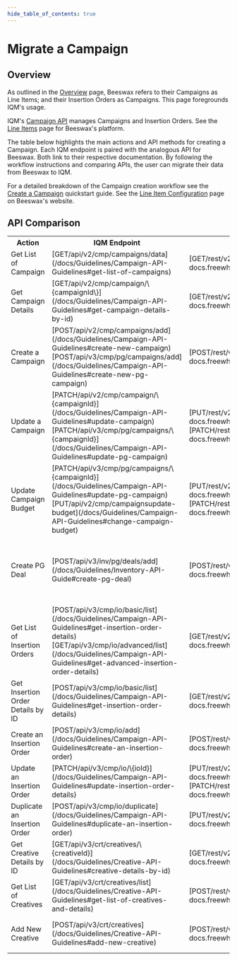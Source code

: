 ```yaml
---
hide_table_of_contents: true
---
```



# Migrate a Campaign

## Overview

As outlined in the [Overview](/docs/Migration%20Guides/Beeswax/Overview) page, Beeswax refers to their Campaigns as Line Items; and their Insertion Orders as Campaigns. This page foregrounds IQM's usage.

IQM's [Campaign API](/docs/Guidelines/Campaign-API-Guidelines) manages Campaigns and Insertion Orders. See the [Line Items<ExternalLink />](https://api-docs.freewheel.tv/beeswax/v2.0/docs/line-item-configuration) page for Beeswax's platform.  

The table below highlights the main actions and API methods for creating a Campaign. Each IQM endpoint is paired with the analogous API for Beeswax. Both link to their respective documentation. By following the workflow instructions and comparing APIs, the user can migrate their data from Beeswax to IQM. 

 For a detailed breakdown of the Campaign creation workflow see the [Create a Campaign](/docs/Quickstart%20Guides/Upload-Creative-and-Create-a-Campaign-API-Quickstart-Guide) quickstart guide. See the [Line Item Configuration<ExternalLink />](https://api-docs.freewheel.tv/beeswax/v2.0/docs/creating-a-line-item) page on Beeswax's website.

## API Comparison

<center>
<table className='endpointTable'>
<th>Action</th>
<th>IQM Endpoint</th>
<th style={{textWrap: 'nowrap' }}>Beeswax Endpoint</th>
<th>Notes</th>
<tr>
  <td>Get List of Campaign</td>
  <td>[<span class="badge bar badge--primary">GET</span><span class="path-text">/api/v2/cmp/campaigns/data</span>](/docs/Guidelines/Campaign-API-Guidelines#get-list-of-campaigns)</td>
  <td>[<span class="badge bar badge--primary">GET</span><span class="path-text">/rest/v2/line-items</span>](https://api-docs.freewheel.tv/beeswax/v2.0/reference/listlineitems)</td>
  <td></td>
</tr>
<tr>
  <td>Get Campaign Details</td>
  <td>[<span class="badge bar badge--primary">GET</span><span class="path-text">/api/v2/cmp/campaign/\{campaignId\}</span>](/docs/Guidelines/Campaign-API-Guidelines#get-campaign-details-by-id)</td>
  <td>[<span class="badge bar badge--primary">GET</span><span class="path-text">/rest/v2/line-items/\{id}</span>](https://api-docs.freewheel.tv/beeswax/v2.0/reference/retrievelineitem)</td>
  <td></td>
</tr>
<tr>
  <td>Create a Campaign</td>
  <td>[<span class="badge bar badge--success">POST</span><span class="path-text">/api/v2/cmp/campaigns/add</span>](/docs/Guidelines/Campaign-API-Guidelines#create-new-campaign)<br />[<span class="badge bar badge--success">POST</span><span class="path-text">/api/v3/cmp/pg/campaigns/add</span>](/docs/Guidelines/Campaign-API-Guidelines#create-new-pg-campaign)</td>
  <td>[<span class="badge bar badge--success">POST</span><span class="path-text">/rest/v2/line-items</span>](https://api-docs.freewheel.tv/beeswax/v2.0/reference/createlineitem)</td>
  <td>IQM API requires an uploaded Creative and an existing Insertion Order in order to create a Camapaign. See the [Create a Campaign](/docs/Quickstart%20Guides/Upload-Creative-and-Create-a-Campaign-API-Quickstart-Guide) quickstart guide for detailed instructions.</td>
</tr>
<tr>
  <td>Update a Campaign</td>
  <td>[<span class="badge bar badge--info">PATCH</span><span class="path-text">/api/v2/cmp/campaign/\{campaignId}</span>](/docs/Guidelines/Campaign-API-Guidelines#update-campaign)<br />[<span class="badge bar badge--info">PATCH</span><span class="path-text">/api/v3/cmp/pg/campaigns/\{campaignId}</span>](/docs/Guidelines/Campaign-API-Guidelines#update-pg-campaign)</td>
  <td>[<span class="badge bar badge--warning">PUT</span><span class="path-text">/rest/v2/line-items/\{id}</span>](https://api-docs.freewheel.tv/beeswax/v2.0/reference/updatelineitem)<br />[<span class="badge bar badge--info">PATCH</span><span class="path-text">/rest/v2/line-items/\{id}</span>](https://api-docs.freewheel.tv/beeswax/v2.0/reference/partialupdatelineitem)</td>
  <td></td>
</tr>
<tr>
  <td>Update Campaign Budget</td>
  <td>[<span class="badge bar badge--info">PATCH</span><span class="path-text">/api/v3/cmp/pg/campaigns/\{campaignId}</span>](/docs/Guidelines/Campaign-API-Guidelines#update-pg-campaign) <br />[<span class="badge bar badge--warning">PUT</span><span class="path-text">/api/v2/cmp/campaignsupdate-budget</span>](/docs/Guidelines/Campaign-API-Guidelines#change-campaign-budget)</td>
  <td>[<span class="badge bar badge--warning">PUT</span><span class="path-text">/rest/v2/line-items/\{id}</span>](https://api-docs.freewheel.tv/beeswax/v2.0/reference/updatelineitem)<br />[<span class="badge bar badge--info">PATCH</span><span class="path-text">/rest/v2/line-items/\{id}</span>](https://api-docs.freewheel.tv/beeswax/v2.0/reference/partialupdatelineitem)</td>
  <td>Campaign budget is set in [Create a Campaign](/docs/Guidelines/Campaign-API-Guidelines#create-new-pg-campaign) endpoint. It can be changed via the [Update PG Campaign](/docs/Guidelines/Campaign-API-Guidelines#update-pg-campaign) or [Change Campaign Budget](/docs/Guidelines/Campaign-API-Guidelines#change-campaign-budget) endpoints.</td>
</tr>
<tr>
  <td>Create PG Deal</td>
  <td>[<span class="badge bar badge--success">POST</span><span class="path-text">/api/v3/inv/pg/deals/add</span>](/docs/Guidelines/Inventory-API-Guide#create-pg-deal)</td>
  <td>[<span class="badge bar badge--success">POST</span><span class="path-text">/rest/v2/deals</span>](https://api-docs.freewheel.tv/beeswax/v2.0/reference/createdeal)</td>
  <td>An active PG deal (<var>pgDealId</var>) is required to create a Campaign. <p />Refer to [Migrate an Inventory](/docs/Migration%20Guides/The%20Trade%20Desk/Inventories-Migration-Guide) page for more details.<p />Beeswax endpoint specifies deal type with <var>deal_type</var> parameter.</td>
</tr>
<tr>
  <td>Get List of Insertion Orders</td>
  <td>[<span class="badge bar badge--success">POST</span><span class="path-text">/api/v3/cmp/io/basic/list</span>](/docs/Guidelines/Campaign-API-Guidelines#get-insertion-order-details) <br />[<span class="badge bar badge--primary">GET</span><span class="path-text">/api/v3/cmp/io/advanced/list</span>](/docs/Guidelines/Campaign-API-Guidelines#get-advanced-insertion-order-details)</td>
  <td>[<span class="badge bar badge--primary">GET</span><span class="path-text">/rest/v2/campaigns</span>](https://api-docs.freewheel.tv/beeswax/v2.0/reference/listcampaigns)</td>
  <td></td>
</tr>
<tr>
  <td>Get Insertion Order Details by ID</td>
  <td>[<span class="badge bar badge--success">POST</span><span class="path-text">/api/v3/cmp/io/basic/list</span>](/docs/Guidelines/Campaign-API-Guidelines#get-insertion-order-details)</td>
  <td>[<span class="badge bar badge--primary">GET</span><span class="path-text">/rest/v2/campaigns/\{id}</span>](https://api-docs.freewheel.tv/beeswax/v2.0/reference/retrievecampaign)</td>
  <td>Specify IO ID for IQM endpoint with <var>ioIdList</var> parameter.</td>
</tr>
<tr>
  <td>Create an Insertion Order</td>
  <td>[<span class="badge bar badge--success">POST</span><span class="path-text">/api/v3/cmp/io/add</span>](/docs/Guidelines/Campaign-API-Guidelines#create-an-insertion-order)</td>
  <td>[<span class="badge bar badge--success">POST</span><span class="path-text">/rest/v2/campaigns</span>](https://api-docs.freewheel.tv/beeswax/v2.0/reference/createcampaign)</td>
  <td></td>
</tr>
<tr>
  <td>Update an Insertion Order</td>
  <td>[<span class="badge bar badge--info">PATCH</span><span class="path-text">/api/v3/cmp/io/\{ioId}</span>](/docs/Guidelines/Campaign-API-Guidelines#update-insertion-order-details)</td>
  <td>[<span class="badge bar badge--warning">PUT</span><span class="path-text">/rest/v2/campaigns/\{id}</span>](https://api-docs.freewheel.tv/beeswax/v2.0/reference/updatecampaign)<br />[<span class="badge bar badge--info">PATCH</span><span class="path-text">/rest/v2/campaigns/\{id}</span>](https://api-docs.freewheel.tv/beeswax/v2.0/reference/partialupdatecampaign)</td>
  <td></td>
</tr>
<tr>
  <td>Duplicate an Insertion Order</td>
  <td>[<span class="badge bar badge--success">POST</span><span class="path-text">/api/v3/cmp/io/duplicate</span>](/docs/Guidelines/Campaign-API-Guidelines#duplicate-an-insertion-order)</td>
  <td>[<span class="badge bar badge--warning">PUT</span><span class="path-text">/rest/v2/campaigns/\{id}/duplicate</span>](https://api-docs.freewheel.tv/beeswax/v2.0/reference/duplicatecampaignlist)</td>
  <td>Duplicates Insertion Order and specified Campaigns.</td>
</tr>
<tr>
  <td>Get Creative Details by ID</td>
  <td>[<span class="badge bar badge--primary">GET</span><span class="path-text">/api/v3/crt/creatives/\{creativeId}</span>](/docs/Guidelines/Creative-API-Guidelines#creative-details-by-id)</td>
  <td>[<span class="badge bar badge--primary">GET</span><span class="path-text">/rest/v2/creatives/\{id}</span>](https://api-docs.freewheel.tv/beeswax/v2.0/reference/retrievecreative)</td>
  <td></td>
</tr>
<tr>
  <td>Get List of Creatives</td>
  <td>[<span class="badge bar badge--primary">GET</span><span class="path-text">/api/v3/crt/creatives/list</span>](/docs/Guidelines/Creative-API-Guidelines#get-list-of-creatives-and-details)</td>
  <td>[<span class="badge bar badge--success">POST</span><span class="path-text">/rest/v2/creatives</span>](https://api-docs.freewheel.tv/beeswax/v2.0/reference/listcreatives)</td>
  <td></td>
</tr>
<tr>
  <td>Add New Creative</td>
  <td>[<span class="badge bar badge--success">POST</span><span class="path-text">/api/v3/crt/creatives</span>](/docs/Guidelines/Creative-API-Guidelines#add-new-creative)</td>
  <td>[<span class="badge bar badge--success">POST</span><span class="path-text">/rest/v2/creatives</span>](https://api-docs.freewheel.tv/beeswax/v2.0/reference/createcreative)</td>
  <td>IQM supports FormData for uploading Creatives. See [MDN Documentation<ExternalLink />](https://developer.mozilla.org/en-US/docs/Learn_web_development/Extensions/Forms/Sending_and_retrieving_form_data) for more details.</td>
</tr>
</table></center>